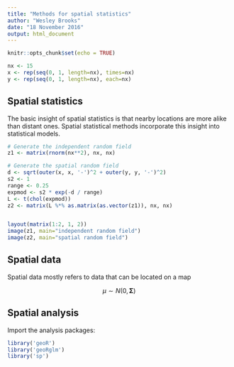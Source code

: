 ```yaml
---
title: "Methods for spatial statistics"
author: "Wesley Brooks"
date: "18 November 2016"
output: html_document
---
```


```r
knitr::opts_chunk$set(echo = TRUE)
```

```r
nx <- 15
x <- rep(seq(0, 1, length=nx), times=nx)
y <- rep(seq(0, 1, length=nx), each=nx)
```

## Spatial statistics
The basic insight of spatial statistics is that nearby locations are more alike than distant ones. Spatial statistical methods incorporate this insight into statistical models. 
 
```r
# Generate the independent random field
z1 <- matrix(rnorm(nx**2), nx, nx)

# Generate the spatial random field
d <- sqrt(outer(x, x, '-')^2 + outer(y, y, '-')^2)
s2 <- 1
range <- 0.25
expmod <- s2 * exp(-d / range)
L <- t(chol(expmod))
z2 <- matrix(L %*% as.matrix(as.vector(z1)), nx, nx)


layout(matrix(1:2, 1, 2))
image(z1, main="independent random field")
image(z2, main="spatial random field")
```



## Spatial data
Spatial data mostly refers to data that can be located on a map

$$ \mu \sim N(0, \boldsymbol{\Sigma})$$


## Spatial analysis
Import the analysis packages:

```r
library('geoR')
library('geoRglm')
library('sp')
```

